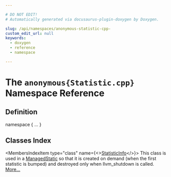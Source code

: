 ```yaml
---

# DO NOT EDIT!
# Automatically generated via docusaurus-plugin-doxygen by Doxygen.

slug: /api/namespaces/anonymous-statistic-cpp-
custom_edit_url: null
keywords:
  - doxygen
  - reference
  - namespace

---
```





# The `anonymous{Statistic.cpp}` Namespace Reference

<DoxygenPage pluginConfig={pluginConfig}>



## Definition

<CodeBlock>namespace &#123; ... &#125;</CodeBlock>

## Classes Index

<MembersIndex>

<MembersIndexItem
  type="class"
  name={<><a href="/docs/api/classes/anonymous-namespace-statistic-cpp-/statisticinfo">StatisticInfo</a></>}>
This class is used in a <a href="/docs/api/classes/llvm/managedstatic">ManagedStatic</a> so that it is created on demand (when the first statistic is bumped) and destroyed only when llvm&#95;shutdown is called. <a href="/docs/api/classes/anonymous-namespace-statistic-cpp-/statisticinfo/#details">More...</a>
</MembersIndexItem>

</MembersIndex>


</DoxygenPage>
